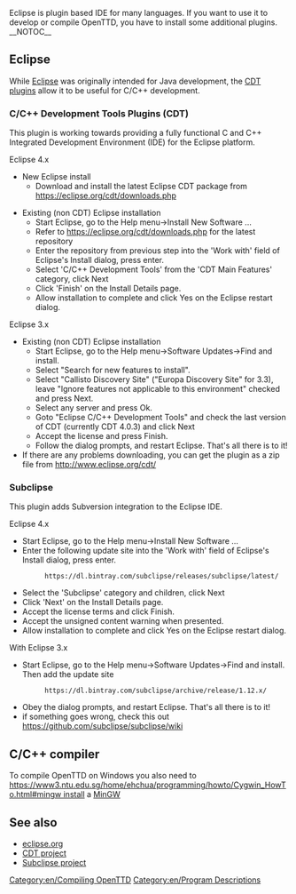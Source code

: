 [[Category:en/Compiling OpenTTD]][[Category:en/Program Descriptions]]
Eclipse is plugin based IDE for many languages. If you want to use it to develop or compile OpenTTD, you have to install some additional plugins.
__NOTOC__
== Eclipse ==
While [https://eclipse.org/ide/ Eclipse] was originally intended for Java development, the [https://eclipse.org/cdt/downloads.php CDT plugins] allow it to be useful for C/C++ development. 

=== C/C++ Development Tools Plugins (CDT) ===
This plugin is working towards providing a fully functional C and C++ Integrated Development Environment (IDE) for the Eclipse platform. 
;Eclipse 4.x
* New Eclipse install
** Download and install the latest Eclipse CDT package from https://eclipse.org/cdt/downloads.php 

* Existing (non CDT) Eclipse installation
** Start Eclipse, go to the Help menu->Install New Software ...
** Refer to https://eclipse.org/cdt/downloads.php for the latest repository
** Enter the repository from previous step into the 'Work with' field of Eclipse's Install dialog, press enter.
** Select 'C/C++ Development Tools' from the 'CDT Main Features' category, click Next
** Click 'Finish' on the Install Details page. 
** Allow installation to complete and click Yes on the Eclipse restart dialog.

;Eclipse 3.x
* Existing (non CDT) Eclipse installation
** Start Eclipse, go to the Help menu->Software Updates->Find and install.
** Select "Search for new features to install".  
** Select "Callisto Discovery Site" ("Europa Discovery Site" for 3.3), leave "Ignore features not applicable to this environment" checked and press Next.
** Select any server and press Ok.
** Goto "Eclipse C/C++ Development Tools" and check the last version of CDT (currently CDT 4.0.3) and click Next
** Accept the license and press Finish.
** Follow the dialog prompts, and restart Eclipse. That's all there is to it!
* If there are any problems downloading, you can get the plugin as a zip file from http://www.eclipse.org/cdt/

=== Subclipse ===
This plugin adds Subversion integration to the Eclipse IDE.

;Eclipse 4.x
* Start Eclipse, go to the Help menu->Install New Software ...
* Enter the following update site into the 'Work with' field of Eclipse's Install dialog, press enter.
*:<tt><nowiki>https://dl.bintray.com/subclipse/releases/subclipse/latest/</nowiki></tt>
* Select the 'Subclipse' category and children, click Next
* Click 'Next' on the Install Details page. 
* Accept the license terms and click Finish.
* Accept the unsigned content warning when presented.
* Allow installation to complete and click Yes on the Eclipse restart dialog.

;With Eclipse 3.x
* Start Eclipse, go to the Help menu->Software Updates->Find and install. Then add the update site
*:<tt><nowiki>https://dl.bintray.com/subclipse/archive/release/1.12.x/</nowiki></tt>
* Obey the dialog prompts, and restart Eclipse. That's all there is to it!
* if something goes wrong, check this out https://github.com/subclipse/subclipse/wiki

== C/C++ compiler ==
To compile OpenTTD on Windows you also need to [[https://www3.ntu.edu.sg/home/ehchua/programming/howto/Cygwin_HowTo.html#mingw install]] a [[Main/en/Compiling on Windows using MinGW|MinGW]]

== See also ==
* [http://www.eclipse.org eclipse.org]
* [http://www.eclipse.org/cdt/ CDT project]
* [http://subclipse.tigris.org/ Subclipse project]